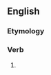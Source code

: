 ==English==

===Etymology===
{{suffix|en|bestow|eth|nocat=1}}

===Verb===
{{head|en|verb form}}

# {{en-archaic third-person singular of|bestow}}